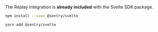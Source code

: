 The Replay integration is **already included** with the Svelte SDK package.

```bash {tabTitle:npm}
npm install --save @sentry/svelte
```

```bash {tabTitle:Yarn}
yarn add @sentry/svelte
```
